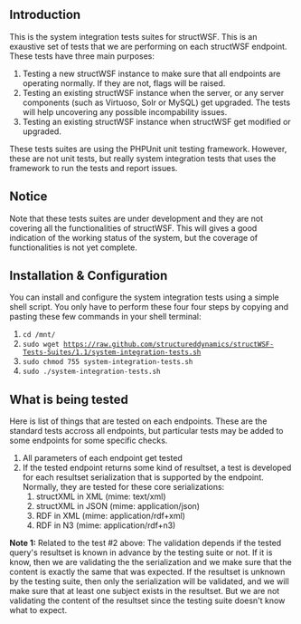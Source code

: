 == Introduction ==

This is the system integration tests suites for structWSF. This is an exaustive set of tests that we are performing on each structWSF endpoint. These tests have three main purposes:

# Testing a new structWSF instance to make sure that all endpoints are operating normally. If they are not, flags will be raised.
# Testing an existing structWSF instance when the server, or any server components (such as Virtuoso, Solr or MySQL) get upgraded. The tests will help uncovering any possible incompability issues.
# Testing an existing structWSF instance when structWSF get modified or upgraded.

These tests suites are using the PHPUnit unit testing framework. However, these are not unit tests, but really system integration tests that uses the framework to run the tests and report issues.

== Notice ==

Note that these tests suites are under development and they are not covering all the functionalities of structWSF. This will gives a good indication of the working status of the system, but the coverage of functionalities is not yet complete.

== Installation & Configuration ==

You can install and configure the system integration tests using a simple shell script. You only have to perform these four four steps by copying and pasting these few commands in your shell terminal:

# <code>cd /mnt/</code>
# <code>sudo wget https://raw.github.com/structureddynamics/structWSF-Tests-Suites/1.1/system-integration-tests.sh</code>
# <code>sudo chmod 755 system-integration-tests.sh</code>
# <code>sudo ./system-integration-tests.sh</code>

== What is being tested ==

Here is list of things that are tested on each endpoints. These are the standard tests accross all endpoints, but particular tests may be added to some endpoints for some specific checks.

# All parameters of each endpoint get tested
# If the tested endpoint returns some kind of resultset, a test is developed for each resultset serialization that is supported by the endpoint. Normally, they are tested for these core serializations:
## structXML in XML (mime: text/xml)
## structXML in JSON (mime: application/json)
## RDF in XML (mime: application/rdf+xml)
## RDF in N3 (mime: application/rdf+n3)

'''Note 1:''' Related to the test #2 above: The validation depends if the tested query's resultset is known in advance by the testing suite or not. If it is know, then we are validating the the serialization and we make sure that the content is exactly the same that was expected. If the resultset is unknown by the testing suite, then only the serialization will be validated, and we will make sure that at least one subject exists in the resultset. But we are not validating the content of the resultset
since the testing suite doesn't know what to expect.
